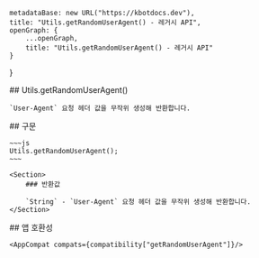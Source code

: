 
    metadataBase: new URL("https://kbotdocs.dev"),
    title: "Utils.getRandomUserAgent() - 레거시 API",
    openGraph: {
        ...openGraph,
        title: "Utils.getRandomUserAgent() - 레거시 API"
    }
}

<Section>
    ## Utils.getRandomUserAgent()

    `User-Agent` 요청 헤더 값을 무작위 생성해 반환합니다.
</Section>
<Section>
    ## 구문

    ~~~js
    Utils.getRandomUserAgent();
    ~~~

    <Section>
        ### 반환값

        `String` - `User-Agent` 요청 헤더 값을 무작위 생성해 반환합니다.
    </Section>
</Section>
<Section>
    ## 앱 호환성

    <AppCompat compats={compatibility["getRandomUserAgent"]}/>
</Section>